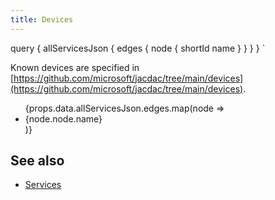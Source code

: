 ---
title: Devices
---


  query {
    allServicesJson {
      edges {
        node {
          shortId
          name
        }
      }
    }
  }
`

Known devices are specified in [https://github.com/microsoft/jacdac/tree/main/devices](https://github.com/microsoft/jacdac/tree/main/devices).

<ul>
    {props.data.allServicesJson.edges.map(node => <li>
        <Link key={node.node.shortId} to={`/services/${node.node.shortId}`}>{node.node.name}</Link>
    </li>)}
</ul>

## See also

* [Services](/tools/services)